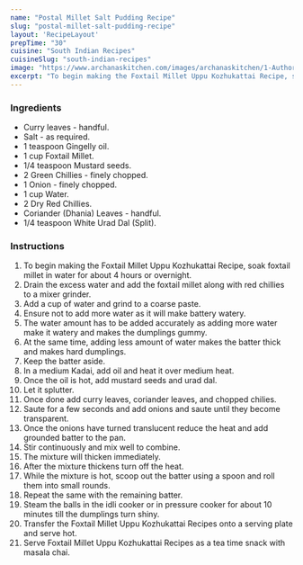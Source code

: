 ---
name: "Postal Millet Salt Pudding Recipe"
slug: "postal-millet-salt-pudding-recipe"
layout: 'RecipeLayout'
prepTime: "30"
cuisine: "South Indian Recipes"
cuisineSlug: "south-indian-recipes"
image: "https://www.archanaskitchen.com/images/archanaskitchen/1-Author/KarthikaKrishnan/Foxtail_Millet_Uppu_Kozhukattai.jpg"
excerpt: "To begin making the Foxtail Millet Uppu Kozhukattai Recipe, soak foxtail millet in water for about 4 hours or overnight"
---

### Ingredients

- Curry leaves - handful.
- Salt - as required.
- 1 teaspoon Gingelly oil.
- 1 cup Foxtail Millet.
- 1/4 teaspoon Mustard seeds.
- 2 Green Chillies - finely chopped.
- 1 Onion - finely chopped.
- 1 cup Water.
- 2 Dry Red Chillies.
- Coriander (Dhania) Leaves - handful.
- 1/4 teaspoon White Urad Dal (Split).

### Instructions

1. To begin making the Foxtail Millet Uppu Kozhukattai Recipe, soak foxtail millet in water for about 4 hours or overnight.
1. Drain the excess water and add the foxtail millet along with red chillies to a mixer grinder.
1. Add a cup of water and grind to a coarse paste.
1. Ensure not to add more water as it will make battery watery.
1. The water amount has to be added accurately as adding more water make it watery and makes the dumplings gummy.
1. At the same time, adding less amount of water makes the batter thick and makes hard dumplings.
1. Keep the batter aside.
1. In a medium Kadai, add oil and heat it over medium heat.
1. Once the oil is hot, add mustard seeds and urad dal.
1. Let it splutter.
1. Once done add curry leaves, coriander leaves, and chopped chilies.
1. Saute for a few seconds and add onions and saute until they become transparent.
1. Once the onions have turned translucent reduce the heat and add grounded batter to the pan.
1. Stir continuously and mix well to combine.
1. The mixture will thicken immediately.
1. After the mixture thickens turn off the heat.
1. While the mixture is hot, scoop out the batter using a spoon and roll them into small rounds.
1. Repeat the same with the remaining batter.
1. Steam the balls in the idli cooker or in pressure cooker for about 10 minutes till the dumplings turn shiny.
1. Transfer the Foxtail Millet Uppu Kozhukattai Recipes onto a serving plate and serve hot.
1. Serve Foxtail Millet Uppu Kozhukattai Recipes as a tea time snack with masala chai.
